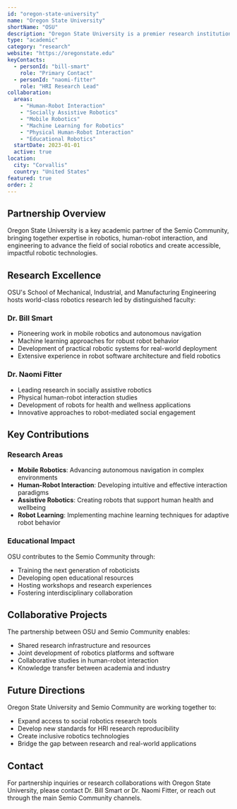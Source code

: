 ```yaml
---
id: "oregon-state-university"
name: "Oregon State University"
shortName: "OSU"
description: "Oregon State University is a premier research institution partnering with Semio Community to advance human-robot interaction, socially assistive robotics, and mobile robotics research through innovative projects and educational initiatives."
type: "academic"
category: "research"
website: "https://oregonstate.edu"
keyContacts:
  - personId: "bill-smart"
    role: "Primary Contact"
  - personId: "naomi-fitter"
    role: "HRI Research Lead"
collaboration:
  areas:
    - "Human-Robot Interaction"
    - "Socially Assistive Robotics"
    - "Mobile Robotics"
    - "Machine Learning for Robotics"
    - "Physical Human-Robot Interaction"
    - "Educational Robotics"
  startDate: 2023-01-01
  active: true
location:
  city: "Corvallis"
  country: "United States"
featured: true
order: 2
---
```


## Partnership Overview

Oregon State University is a key academic partner of the Semio Community, bringing together expertise in robotics, human-robot interaction, and engineering to advance the field of social robotics and create accessible, impactful robotic technologies.

## Research Excellence

OSU's School of Mechanical, Industrial, and Manufacturing Engineering hosts world-class robotics research led by distinguished faculty:

### Dr. Bill Smart
- Pioneering work in mobile robotics and autonomous navigation
- Machine learning approaches for robust robot behavior
- Development of practical robotic systems for real-world deployment
- Extensive experience in robot software architecture and field robotics

### Dr. Naomi Fitter
- Leading research in socially assistive robotics
- Physical human-robot interaction studies
- Development of robots for health and wellness applications
- Innovative approaches to robot-mediated social engagement

## Key Contributions

### Research Areas
- **Mobile Robotics**: Advancing autonomous navigation in complex environments
- **Human-Robot Interaction**: Developing intuitive and effective interaction paradigms
- **Assistive Robotics**: Creating robots that support human health and wellbeing
- **Robot Learning**: Implementing machine learning techniques for adaptive robot behavior

### Educational Impact
OSU contributes to the Semio Community through:
- Training the next generation of roboticists
- Developing open educational resources
- Hosting workshops and research experiences
- Fostering interdisciplinary collaboration

## Collaborative Projects

The partnership between OSU and Semio Community enables:
- Shared research infrastructure and resources
- Joint development of robotics platforms and software
- Collaborative studies in human-robot interaction
- Knowledge transfer between academia and industry

## Future Directions

Oregon State University and Semio Community are working together to:
- Expand access to social robotics research tools
- Develop new standards for HRI research reproducibility
- Create inclusive robotics technologies
- Bridge the gap between research and real-world applications

## Contact

For partnership inquiries or research collaborations with Oregon State University, please contact Dr. Bill Smart or Dr. Naomi Fitter, or reach out through the main Semio Community channels.